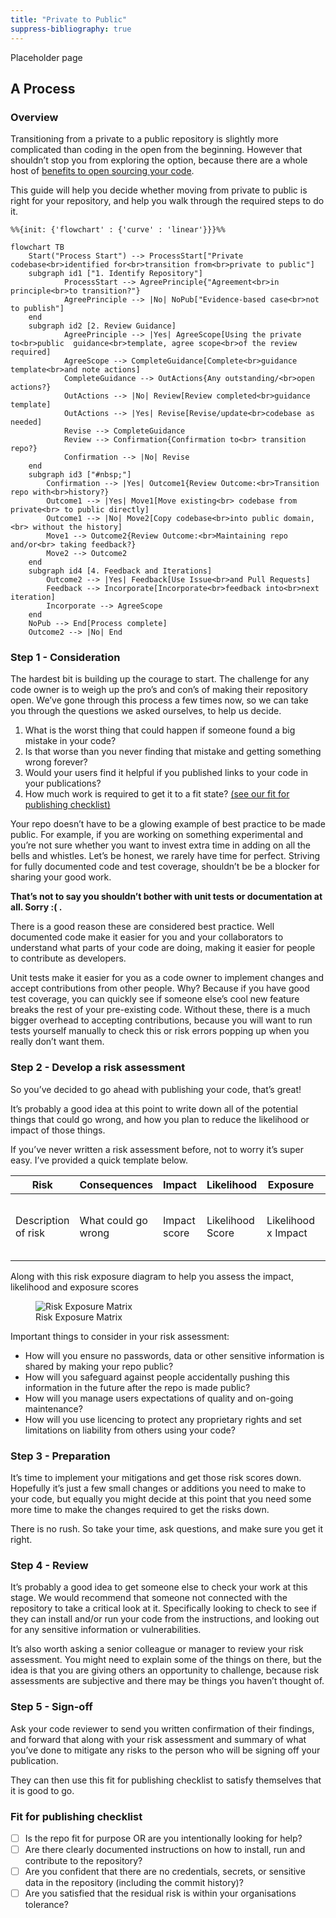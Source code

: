 ```yaml
---
title: "Private to Public"
suppress-bibliography: true
---
```


::: {.callout-note}
Placeholder page
:::

## A Process

### Overview

Transitioning from a private to a public repository is slightly more complicated than coding in the open from the beginning. However that shouldn't stop you from exploring the option, because there are a whole host of [benefits to open sourcing your code](../index.qmd#why-develop-in-the-open-sec-why-open). 

This guide will help you decide whether moving from private to public is right for your repository, and help you walk through the required steps to do it. 

```mermaid

%%{init: {'flowchart' : {'curve' : 'linear'}}}%%

flowchart TB
    Start("Process Start") --> ProcessStart["Private codebase<br>identified for<br>transition from<br>private to public"]
    subgraph id1 ["1. Identify Repository"]
            ProcessStart --> AgreePrinciple{"Agreement<br>in principle<br>to transition?"}
            AgreePrinciple --> |No| NoPub["Evidence-based case<br>not to publish"]
    end
    subgraph id2 [2. Review Guidance]
            AgreePrinciple --> |Yes| AgreeScope[Using the private to<br>public  guidance<br>template, agree scope<br>of the review required]
            AgreeScope --> CompleteGuidance[Complete<br>guidance template<br>and note actions]
            CompleteGuidance --> OutActions{Any outstanding/<br>open actions?}
            OutActions --> |No| Review[Review completed<br>guidance template]
            OutActions --> |Yes| Revise[Revise/update<br>codebase as needed]
            Revise --> CompleteGuidance
            Review --> Confirmation{Confirmation to<br> transition repo?}
            Confirmation --> |No| Revise
    end
    subgraph id3 ["#nbsp;"]
        Confirmation --> |Yes| Outcome1{Review Outcome:<br>Transition repo with<br>history?}
        Outcome1 --> |Yes| Move1[Move existing<br> codebase from private<br> to public directly]
        Outcome1 --> |No| Move2[Copy codebase<br>into public domain,<br> without the history]
        Move1 --> Outcome2{Review Outcome:<br>Maintaining repo and/or<br> taking feedback?}
        Move2 --> Outcome2
    end
    subgraph id4 [4. Feedback and Iterations]
        Outcome2 --> |Yes| Feedback[Use Issue<br>and Pull Requests]
        Feedback --> Incorporate[Incorporate<br>feedback into<br>next iteration]
        Incorporate --> AgreeScope
    end
    NoPub --> End[Process complete]
    Outcome2 --> |No| End
```

### Step 1 - Consideration

The hardest bit is building up the courage to start. The challenge for any code owner is to weigh up the pro's and con's of making their repository open. We've gone through this process a few times now, so we can take you through the questions we asked ourselves, to help us decide.  

1. What is the worst thing that could happen if someone found a big mistake in your code?
2. Is that worse than you never finding that mistake and getting something wrong forever?
3. Would your users find it helpful if you published links to your code in your publications?
4. How much work is required to get it to a fit state? [(see our fit for publishing checklist)](#fit-for-publishing-checklist)

Your repo doesn't have to be a glowing example of best practice to be made public. For example, if you are working on something experimental and you're not sure whether you want to invest extra time in adding on all the bells and whistles. Let's be honest, we rarely have time for perfect. Striving for fully documented code and test coverage, shouldn't be be a blocker for sharing your good work. 

**That's not to say you shouldn't bother with unit tests or documentation at all. Sorry :( .**

There is a good reason these are considered best practice. Well documented code make it easier for you and your collaborators to understand what parts of your code are doing, making it easier for people to contribute as developers. 

Unit tests make it easier for you as a code owner to implement changes and accept contributions from other people. Why? Because if you have good test coverage, you can quickly see if someone else's cool new feature breaks the rest of your pre-existing code. Without these, there is a much bigger overhead to accepting contributions, because you will want to run tests yourself manually to check this or risk errors popping up when you really don't want them. 

### Step 2 - Develop a risk assessment

So you've decided to go ahead with publishing your code, that's great!

It's probably a good idea at this point to write down all of the potential things that could go wrong, and how you plan to reduce the likelihood or impact of those things. 

If you've never written a risk assessment before, not to worry it's super easy. I've provided a quick template below. 

| Risk | Consequences | Impact | Likelihood | Exposure | Risk | Mitigations | Impact | Likelihood | Exposure| Risk | 
| --- | --- | --- | --- | --- | --- | --- | --- | --- | --- | --- |
| Description of risk | What could go wrong | Impact score | Likelihood Score | Likelihood x Impact | Risk assessment (high/medium/low) | A list of things you could do to reduce the risk | Revised impact score | Revised likelihood score | Revised exposure | Revised risk  | 

Along with this risk exposure diagram to help you assess the impact, likelihood and exposure scores

![Risk Exposure Matrix](/assets/images/risk-exposure-diagram.png)

Important things to consider in your risk assessment: 

- How will you ensure no passwords, data or other sensitive information is shared by making your repo public?
- How will you safeguard against people accidentally pushing this information in the future after the repo is made public? 
- How will you manage users expectations of quality and on-going maintenance?
- How will you use licencing to protect any proprietary rights and set limitations on liability from others using your code?

### Step 3 - Preparation

It's time to implement your mitigations and get those risk scores down. Hopefully it's just a few small changes or additions you need to make to your code, but equally you might decide at this point that you need some more time to make the changes required to get the risks down. 

There is no rush. So take your time, ask questions, and make sure you get it right. 

### Step 4 - Review

It's probably a good idea to get someone else to check your work at this stage. We would recommend that someone not connected with the repository to take a critical look at it. Specifically looking to check to see if they can install and/or run your code from the instructions, and looking out for any sensitive information or vulnerabilities. 

It's also worth asking a senior colleague or manager to review your risk assessment. You might need to explain some of the things on there, but the idea is that you are giving others an opportunity to challenge, because risk assessments are subjective and there may be things you haven't thought of. 

### Step 5 - Sign-off

Ask your code reviewer to send you written confirmation of their findings, and forward that along with your risk assessment and summary of what you've done to mitigate any risks to the person who will be signing off your publication. 

They can then use this fit for publishing checklist to satisfy themselves that it is good to go. 

### Fit for publishing checklist

- [ ] Is the repo fit for purpose OR are you intentionally looking for help?
- [ ] Are there clearly documented instructions on how to install, run and contribute to the repository?
- [ ] Are you confident that there are no credentials, secrets, or sensitive data in the repository (including the commit history)?
- [ ] Are you satisfied that the residual risk is within your organisations tolerance?

